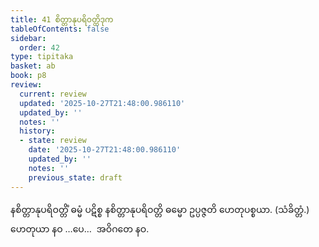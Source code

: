 ```yaml
---
title: 41 စိတ္တာနုပရိဝတ္တိဒုက
tableOfContents: false
sidebar:
  order: 42
type: tipitaka
basket: ab
book: p8
review:
  current: review
  updated: '2025-10-27T21:48:00.986110'
  updated_by: ''
  notes: ''
  history:
  - state: review
    date: '2025-10-27T21:48:00.986110'
    updated_by: ''
    notes: ''
    previous_state: draft
---
```



<ReviewStatus review={frontmatter.review} showDetails={true} />

<HypothesisAnnotation frontmatter={frontmatter} />

<DynamicBreadcrumb />

<Division number="60" book="p8" e="ch" v="40" p="94">

<Paragraph number="188" book="p8">
နစိတ္တာနုပရိဝတ္တိံ ဓမ္မံ ပဋိစ္စ နစိတ္တာနုပရိဝတ္တိ ဓမ္မော ဥပ္ပဇ္ဇတိ ဟေတုပစ္စယာ. (သံခိတ္တံ.)
</Paragraph>

<Paragraph number="189" book="p8">
ဟေတုယာ နဝ …ပေ…  အဝိဂတေ နဝ.
</Paragraph>
</Division>